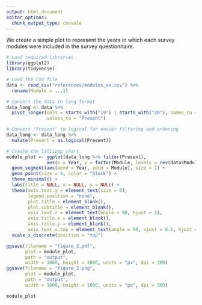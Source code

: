 ```yaml
---
output: html_document
editor_options: 
  chunk_output_type: console
---
```


We create a simple plot to represent the years in which each survey modules were included in the survey questionnaire.

```r
# Load required libraries
library(ggplot2)
library(tidyverse)

# Load the CSV file
data <- read_csv("references/modules_en.csv") %>%
  rename(Module = ...1)

# Convert the data to long format
data_long <- data %>%
  pivot_longer(cols = starts_with("19") | starts_with("20"), names_to = "Year", 
               values_to = "Present")

# Convert 'Present' to logical for easier filtering and ordering
data_long <- data_long %>%
  mutate(Present = as.logical(Present))

# Create the lollipop chart
module_plot <- ggplot(data_long %>% filter(Present), 
               aes(x = Year, y = factor(Module, levels = rev(data$Module)))) +
  geom_segment(aes(xend = Year, yend = Module), size = 1) +
  geom_point(size = 4, color = "black") +
  theme_minimal() +
  labs(title = NULL, x = NULL, y = NULL) +
  theme(axis.text.y = element_text(size = 8), 
        legend.position = "none",
        plot.title = element_blank(),
        plot.subtitle = element_blank(),
        axis.text.x = element_text(angle = 90, hjust = 1),
        axis.title.x = element_blank(),
        axis.title.y = element_blank(),
        axis.text.x.top = element_text(angle = 90, vjust = 0.5, hjust = 0)) +
  scale_x_discrete(position = "top")

ggsave(filename = "figure_2.pdf", 
       plot = module_plot,
       path = "output",
       width = 1800, height = 1800, units = "px", dpi = 300)
ggsave(filename = "figure_2.png", 
       plot = module_plot,
       path = "output",
       width = 1800, height = 1800, units = "px", dpi = 300)

module_plot
```

